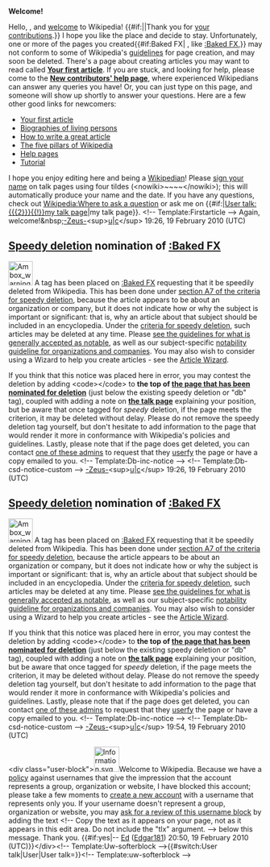 <article id="26261655" title=User talk:Bakedfx>
	<talkpage id="26261655" title="User talk:Bakedfx">

'''Welcome!'''

Hello, {{BASEPAGENAME}}, and [[Wikipedia:Welcome, newcomers|welcome]] to Wikipedia! {{#if:||Thank you for [[Special:Contributions/{{PAGENAME}}|your contributions]].}} I hope you like the place and decide to stay. Unfortunately, one or more of the pages you created{{#if:Baked FX| , like [[:Baked FX]],}} may not conform to some of Wikipedia's [[Wikipedia:List of policies|guidelines]] for page creation, and may soon be deleted. 
{{Quote box
 | quote  = You may also wish to consider using a Wizard to help you create articles. See the [[Wikipedia:Article wizard 2.0|Article Wizard]].'''''
 | source = Thank you.
 | width  = 20%
 | align  = right
}}
There's a page about creating articles you may want to read called '''[[Wikipedia:Your first article|Your first article]]'''. If you are stuck, and looking for help, please come to the '''[[Wikipedia:New contributors' help page|New contributors' help page]]''', where experienced Wikipedians can answer any queries you have! Or, you can just type '''{{t|helpme}}''' on this page, and someone will show up shortly to answer your questions. Here are a few other good links for newcomers:
* [[Wikipedia:Your first article|Your first article]]
* [[Wikipedia:BLP|Biographies of living persons]]
* [[Wikipedia:How to write a great article|How to write a great article]]
* [[Wikipedia:Five pillars|The five pillars of Wikipedia]]
* [[Help:Contents|Help pages]]
* [[Wikipedia:Tutorial|Tutorial]]
I hope you enjoy editing here and being a [[Wikipedia:Wikipedians|Wikipedian]]! Please [[Wikipedia:Sign your posts on talk pages|sign your name]] on talk pages using four tildes (&lt;nowiki&gt;~~~~&lt;/nowiki&gt;); this will automatically produce your name and the date. If you have any questions, check out [[Wikipedia:Where to ask a question]] or ask me on {{#if:|[[User talk:{{{2}}}{{!}}my talk page]]|my talk page}}. &lt;!-- Template:Firstarticle --&gt; Again, welcome!&amp;nbsp;[[User talk:-Zeus-|-Zeus-]]&lt;sup&gt;[[User:-Zeus-|u]]|[[Special:Contributions/-Zeus-|c]]&lt;/sup&gt; 19:26, 19 February 2010 (UTC)

==[[Wikipedia:Criteria for speedy deletion|Speedy deletion]] nomination of [[:Baked FX]]==
[[Image:Ambox warning_pn.svg|48px|left]] A tag has been placed on [[:Baked FX]] requesting that it be speedily deleted from Wikipedia. This has been done under [[WP:CSD#A7|section A7 of the criteria for speedy deletion]], because the article appears to be about an organization or company, but it does not indicate how or why the subject is important or significant: that is, why an article about that subject should be included in an encyclopedia. Under the [[WP:CSD#Articles|criteria for speedy deletion]], such articles may be deleted at any time. Please [[Wikipedia:Notability|see the guidelines for what is generally accepted as notable]], as well as our subject-specific [[Wikipedia:Notability (organizations and companies)|notability guideline for organizations and companies]]. You may also wish to consider using a Wizard to help you create articles - see the [[Wikipedia:Article wizard2.0|Article Wizard]]. 

If you think that this notice was placed here in error, you may contest the deletion by adding &lt;code&gt;{{tl|hangon}}&lt;/code&gt; to '''the top of [[:Baked FX|the page that has been nominated for deletion]]''' (just below the existing speedy deletion or &quot;db&quot; tag), coupled with adding a note on '''[[Talk:Baked FX|the talk page]]''' explaining your position, but be aware that once tagged for ''speedy'' deletion, if the page meets the criterion, it may be deleted without delay. Please do not remove the speedy deletion tag yourself, but don't hesitate to add information to the page that would render it more in conformance with Wikipedia's policies and guidelines. Lastly, please note that if the page does get deleted, you can contact [[:Category:Wikipedia administrators who will provide copies of deleted articles|one of these admins]] to request that they  [[Wikipedia:Userfication#Userfication_of_deleted_content|userfy]] the page or have a copy emailed to you. &lt;!-- Template:Db-inc-notice --&gt; &lt;!-- Template:Db-csd-notice-custom --&gt; [[User talk:-Zeus-|-Zeus-]]&lt;sup&gt;[[User:-Zeus-|u]]|[[Special:Contributions/-Zeus-|c]]&lt;/sup&gt; 19:26, 19 February 2010 (UTC)

==[[Wikipedia:Criteria for speedy deletion|Speedy deletion]] nomination of [[:Baked FX]]==
[[Image:Ambox warning_pn.svg|48px|left]] A tag has been placed on [[:Baked FX]] requesting that it be speedily deleted from Wikipedia. This has been done under [[WP:CSD#A7|section A7 of the criteria for speedy deletion]], because the article appears to be about an organization or company, but it does not indicate how or why the subject is important or significant: that is, why an article about that subject should be included in an encyclopedia. Under the [[WP:CSD#Articles|criteria for speedy deletion]], such articles may be deleted at any time. Please [[Wikipedia:Notability|see the guidelines for what is generally accepted as notable]], as well as our subject-specific [[Wikipedia:Notability (organizations and companies)|notability guideline for organizations and companies]]. You may also wish to consider using a Wizard to help you create articles - see the [[Wikipedia:Article wizard2.0|Article Wizard]]. 

If you think that this notice was placed here in error, you may contest the deletion by adding &lt;code&gt;{{tl|hangon}}&lt;/code&gt; to '''the top of [[:Baked FX|the page that has been nominated for deletion]]''' (just below the existing speedy deletion or &quot;db&quot; tag), coupled with adding a note on '''[[Talk:Baked FX|the talk page]]''' explaining your position, but be aware that once tagged for ''speedy'' deletion, if the page meets the criterion, it may be deleted without delay. Please do not remove the speedy deletion tag yourself, but don't hesitate to add information to the page that would render it more in conformance with Wikipedia's policies and guidelines. Lastly, please note that if the page does get deleted, you can contact [[:Category:Wikipedia administrators who will provide copies of deleted articles|one of these admins]] to request that they  [[Wikipedia:Userfication#Userfication_of_deleted_content|userfy]] the page or have a copy emailed to you. &lt;!-- Template:Db-inc-notice --&gt; &lt;!-- Template:Db-csd-notice-custom --&gt; [[User talk:-Zeus-|-Zeus-]]&lt;sup&gt;[[User:-Zeus-|u]]|[[Special:Contributions/-Zeus-|c]]&lt;/sup&gt; 19:54, 19 February 2010 (UTC)


&lt;div class=&quot;user-block&quot;&gt;[[File:Information.svg|left|50px]]Welcome to Wikipedia. Because we have a [[Wikipedia:ORGNAME|policy]] against usernames that give the impression that the account represents a group, organization or website, I have blocked this account; please take a few moments to [[Special:Userlogin/signup|create a new account]] with a username that represents only you. If your username doesn't represent a group, organization or website, you may [[Wikipedia:Appealing a block|ask for a review of this username block]] by adding the text &lt;!-- Copy the text as it appears on your page, not as it appears in this edit area. Do not include the &quot;tlx&quot; argument. --&gt;{{tlx|unblock|''Your reason here''}} below this message.  Thank you. {{#if:yes|-- [[User:Edgar181|Ed]] ([[User talk:Edgar181|Edgar181]]) 20:50, 19 February 2010 (UTC)}}&lt;/div&gt;&lt;!-- Template:Uw-softerblock --&gt;{{#switch:User talk|User|User talk=[[Category:Wikipedians who are indefinitely blocked for promotional user names|{{PAGENAME}}]]}}{{z15}}&lt;!-- Template:uw-softerblock --&gt;
	</talkpage>
</article>